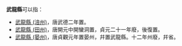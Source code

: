 '''武龍縣'''可以指：
* [[武龍縣_(涪州)|武龍縣 (涪州)]]，唐武德二年置。
* [[武龍縣_(田州)|武龍縣 (田州)]]，唐開元中開蠻洞置，貞元二十一年廢，後復置。
* [[武龍縣_(晏州)|武龍縣 (晏州)]]，唐貞觀元年置晏州，幷置武龍縣。十二年州廢，幷省。

{{Geodis|W|Cat=三字中国县名消歧义}}